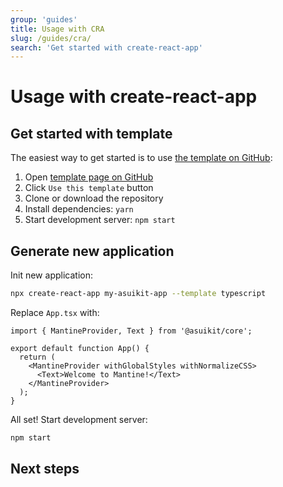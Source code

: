 ```yaml
---
group: 'guides'
title: Usage with CRA
slug: /guides/cra/
search: 'Get started with create-react-app'
---
```



# Usage with create-react-app

## Get started with template

The easiest way to get started is to use [the template on GitHub](https://github.com/mantinedev/asuikit-cra-template):

1. Open [template page on GitHub](https://github.com/mantinedev/asuikit-cra-template)
2. Click `Use this template` button
3. Clone or download the repository
4. Install dependencies: `yarn`
5. Start development server: `npm start`

## Generate new application

Init new application:

```bash
npx create-react-app my-asuikit-app --template typescript
```

<PackagesInstallation />

Replace `App.tsx` with:

```tsx
import { MantineProvider, Text } from '@asuikit/core';

export default function App() {
  return (
    <MantineProvider withGlobalStyles withNormalizeCSS>
      <Text>Welcome to Mantine!</Text>
    </MantineProvider>
  );
}
```

All set! Start development server:

```bash
npm start
```

## Next steps

<NextSteps />

